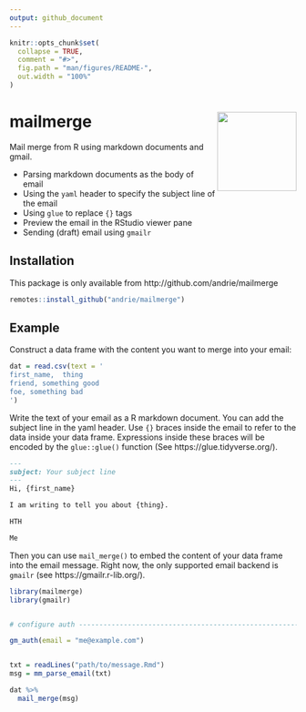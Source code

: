```yaml
---
output: github_document
---
```


<!-- README.md is generated from README.Rmd. Please edit that file -->

```r
knitr::opts_chunk$set(
  collapse = TRUE,
  comment = "#>",
  fig.path = "man/figures/README-",
  out.width = "100%"
)
```


# mailmerge <img src='man/figures/logo.svg' align="right" height="139" />

<!-- badges: start -->
<!-- badges: end -->

Mail merge from R using markdown documents and gmail.

* Parsing markdown documents as the body of email
* Using the `yaml` header to specify the subject line of the email
* Using `glue` to replace `{}` tags
* Preview the email in the RStudio viewer pane
* Sending (draft) email using `gmailr`


## Installation

This package is only available from http://github.com/andrie/mailmerge

``` r
remotes::install_github("andrie/mailmerge")
```

## Example

Construct a data frame with the content you want to merge into your email:

```r
dat = read.csv(text = '
first_name,  thing
friend, something good
foe, something bad
')
```

Write the text of your email as a R markdown document. You can add the subject line in the yaml header.  Use `{}` braces inside the email to refer to the data inside your data frame.  Expressions inside these braces will be encoded by the `glue::glue()` function (See https://glue.tidyverse.org/).

```md
---
subject: Your subject line
---
Hi, {first_name}

I am writing to tell you about {thing}.

HTH

Me

```


Then you can use `mail_merge()` to embed the content of your data frame into the email message.  Right now, the only supported email backend is `gmailr` (see https://gmailr.r-lib.org/).


```r
library(mailmerge)
library(gmailr)


# configure auth ----------------------------------------------------------

gm_auth(email = "me@example.com")


txt = readLines("path/to/message.Rmd")
msg = mm_parse_email(txt)

dat %>% 
  mail_merge(msg)

```
